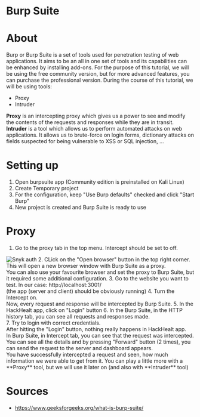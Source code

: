 
# Burp Suite

# About
Burp or Burp Suite is a set of tools used for penetration testing of web applications. It aims to be an all in one set of tools and its capabilities can be enhanced by installing add-ons.
For the purpose of this tutorial, we will be using the free community version, but for more advanced features, you can purchase the professional version.
During the course of this tutorial, we will be using tools:
* Proxy
* Intruder

**Proxy** is an intercepting proxy which gives us a power to see and modify the contents of the requests
and responses while they are in transit. <br />
**Intruder** is a tool which allows us to perform automated attacks on web applications. It allows us to
brute-force on login forms, dictionary attacks on fields suspected for being vulnerable to XSS or SQL injection, ...

# Setting up
1. Open burpsuite app (Community edition is preinstalled on Kali Linux)
2. Create Temporary project
3. For the configuration, keep "Use Burp defaults" checked and click "Start Burp"
4. New project is created and Burp Suite is ready to use

# Proxy
1. Go to the proxy tab in the top menu. Intercept should be set to off.
<Image src="/burp_start.png" alt="Snyk auth" width={600} height={300}/>
2. CLick on the "Open browser" button in the top right corner. <br/>
    This will open a new browser window with Burp Suite as a proxy. <br/>
    You can also use your favourite browser and set the proxy to Burp Suite, but it required some additional configuration.
3. Go to the website you want to test. In our case: http://localhost:3001/ <br/>
    (the app (server and client) should be obviously running)
4. Turn the Intercept on. <br/>
    Now, every request and response will be intercepted by Burp Suite.
5. In the HackHealt app, click on "Login" button
6. In the Burp Suite, in the HTTP history tab, you can see all requests and responses made. <br/>
7. Try to login with correct credentials. <br/>
    After hitting the "Login" button, nothing really happens in HackHealt app. <br/>
    In Burp Suite, in Intercept tab, you can see that the request was intercepted. <br/>
    You can see all the details and by pressing "Forward" button (2 times), you can send the request to the server and dashboard appears.
<br/>

<Callout emoji="💡">
    You have successfully intercepted a request and seen, how much information we were able to get from it. You can play a little more with a **Proxy** tool, but we will use it later on (and also with **Intruder** tool)
</Callout>






# Sources
* https://www.geeksforgeeks.org/what-is-burp-suite/